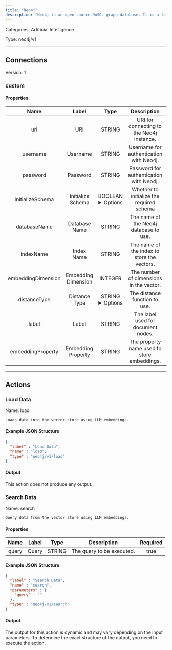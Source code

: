 ```yaml
---
title: "Neo4j"
description: "Neo4j is an open-source NoSQL graph database. It is a fully transactional database (ACID) that stores data structured as graphs consisting of nodes, connected by relationships."
---
```



Categories: Artificial Intelligence


Type: neo4j/v1

<hr />




## Connections

Version: 1


### custom

#### Properties

|      Name       |      Label     |     Type     |     Description     | Required |
|:---------------:|:--------------:|:------------:|:-------------------:|:--------:|
| uri | URI | STRING | URI for connecting to the Neo4j instance. | true |
| username | Username | STRING | Username for authentication with Neo4j. | true |
| password | Password | STRING | Password for authentication with Neo4j. | true |
| initializeSchema | Initialize Schema | BOOLEAN <details> <summary> Options </summary> true, false </details> | Whether to initialize the required schema | false |
| databaseName | Database Name | STRING | The name of the Neo4j database to use. | false |
| indexName | Index Name | STRING | The name of the index to store the vectors. | false |
| embeddingDimension | Embedding Dimension | INTEGER | The number of dimensions in the vector. | false |
| distanceType | Distance Type | STRING <details> <summary> Options </summary> COSINE, EUCLIDEAN </details> | The distance function to use. | false |
| label | Label | STRING | The label used for document nodes. | false |
| embeddingProperty | Embedding Property | STRING | The property name used to store embeddings. | false |





<hr />


## Actions


### Load Data
Name: load

`Loads data into the vector store using LLM embeddings.`

#### Example JSON Structure
```json
{
  "label" : "Load Data",
  "name" : "load",
  "type" : "neo4j/v1/load"
}
```

#### Output

This action does not produce any output.




### Search Data
Name: search

`Query data from the vector store using LLM embeddings.`

#### Properties

|      Name       |      Label     |     Type     |     Description     | Required |
|:---------------:|:--------------:|:------------:|:-------------------:|:--------:|
| query | Query | STRING | The query to be executed. | true |

#### Example JSON Structure
```json
{
  "label" : "Search Data",
  "name" : "search",
  "parameters" : {
    "query" : ""
  },
  "type" : "neo4j/v1/search"
}
```

#### Output

The output for this action is dynamic and may vary depending on the input parameters. To determine the exact structure of the output, you need to execute the action.






